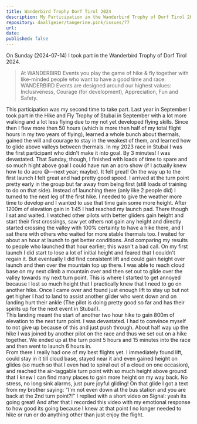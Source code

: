 ```yaml
---
title: Wanderbird Trophy Dorf Tirol 2024 
description: My Participation in the Wanderbird Trophy of Dorf Tirol 2024: I loved it!  
repository: daallgeier/tangerine.pink/issues/77
url: 
date: 
published: false
---
```


On Sunday (2024-07-14) I took part in the Wanderbird Trophy of Dorf Tirol 2024.  

> At WANDERBIRD Events you play the game of hike & fly together with like-minded people who want to have a good time and race. 
> WANDERBIRD Events are designed around our highest values: Inclusiveness, Courage (for development), Appreciation, Fun and Safety. 

This participation was my second time to take part.  Last year in September I took part in the Hike and Fly Trophy of Stubai in September with a lot more walking and a lot less flying due to my not yet developed flying skills. Since then I flew more then 50 hours (which is more then half of my total flight hours in my two years of flying), learned a whole bunch about thermals, gained the will and courage to stay in the weakest of them, and learned how to glide above valleys between thermals. 
In my 2023 race in Stubai I was the first participant who didn't make it into goal.  By 3 minutes! I was devastated. 
That Sunday, though, I finished with loads of time to spare and so much hight above goal I could have run an acro show (if I actually knew how to do acro 😅—next year; maybe).  It felt great!
On the way up to the first launch I felt great and had pretty good speed.  I arrived at the turn point pretty early in the group but far away from being first (still loads of training to do on that side).  Instead of launching there (only like 2 people did) I turned to the next leg of the first hike.  I needed to give the weather more time to develop and I wanted to use that time gain some more height.  After 1200m of elevation gain in 1:45 I had reached my launch pad.  There though I sat and waited.  I watched other pilots with better gliders gain height and start their first crossings, saw yet others not gain any height and directly started crossing the valley with 100% certainty to have a hike there, and I sat there with others who waited for more stable thermals too.  I waited for about an hour at launch to get better conditions.  And comparing my results to people who launched that hour earlier; this wasn't a bad call. 
On my first launch I did start to lose a lot of initial height and feared that I couldn't regain it.  But eventually I did find consistent lift and could gain height over launch and then over the mountain top up there. I was able to reach cloud base on my next climb a mountain over and then set out to glide over the valley towards my next turn point.  This is where I started to get annoyed because I lost so much height that I practically knew that I need to go on another hike.  Once I came over and found just enough lift to stay up but not get higher I had to land to assist another glider who went down and on landing hurt their ankle (The pilot is doing pretty good so far and has their spirits up for the next event in Stubai!).  
This landing meant the start of another two hour hike to gain 800m of elevation to the next turn point.  I was devastated. I had to convince myself to not give up because of this and just push through.  About half way up the hike I was joined by another pilot on the race and thus we set out on a hike together.  We ended up at the turn point 5 hours and 15 minutes into the race and then went to launch 6 hours in.  
From there I really had one of my best flights yet.  I immediately found lift, could stay in it till cloud base, stayed near it and even gained height on glides (so much so that I even had to spiral out of a cloud on one occasion), and reached the air-taggable turn point with so much height above ground that I knew I can find many places to gain more height on my way back.  No stress, no long sink alarms, just pure joyful gliding! On that glide I got a text from my brother saying: "I'm not even down at the bus station and you are back at the 2nd turn point?!" I replied with a short video on Signal: yeah its going great! 
And after that I recorded this video with my emotional response to how good its going because I knew at that point I no longer needed to hike or run or do anything other than just enjoy the flight. 